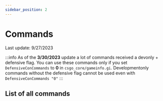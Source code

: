 ```yaml
---
sidebar_position: 2
---
```



# Commands
Last update: 9/27/2023

:::info
As of the **3/30/2023** update a lot of commands received a devonly + defensive flag. You can use these commands only if you set `DefensiveConCommands` to **0** in `csgo_core/gameinfo.gi`.
Developmentonly commands without the defensive flag cannot be used even with `DefensiveConCommands "0"`
:::

## List of all commands

<CommandList/>